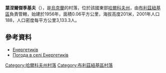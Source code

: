 {{coord|48|49|10|N|36|41|4|E|scale:100000_region:UA|display=title}}

'''葉涅爾傑季基夫'''（{{lang-uk|Енергетиків}}），是[[烏克蘭|烏克蘭]]的村落，位於該國東部[[哈爾科夫州|哈爾科夫州]]，由[[布利茲紐基區|布利茲紐基區]]負責管轄，始建於1956年，面積0.06平方公里，海拔高度201米，2001年人口188，人口密度每平方公里3,133.3人。

==參考資料==
* [http://gska2.rada.gov.ua/pls/z7502/A005?rdat1=09.01.2009&rf7571=32260 Енергетиків]{{dead link|date=2018年4月 |bot=InternetArchiveBot |fix-attempted=yes }}
* [http://weather.in.ua/ua/har'kovskaja/7539 Погода в селі Енергетиків]

{{DEFAULTSORT:Енергетиків}}
[[Category:哈爾科夫州村落|Category:哈爾科夫州村落]]
[[Category:布利茲紐基區村落|Category:布利茲紐基區村落]]


{{Kharkiv-geo-stub}}